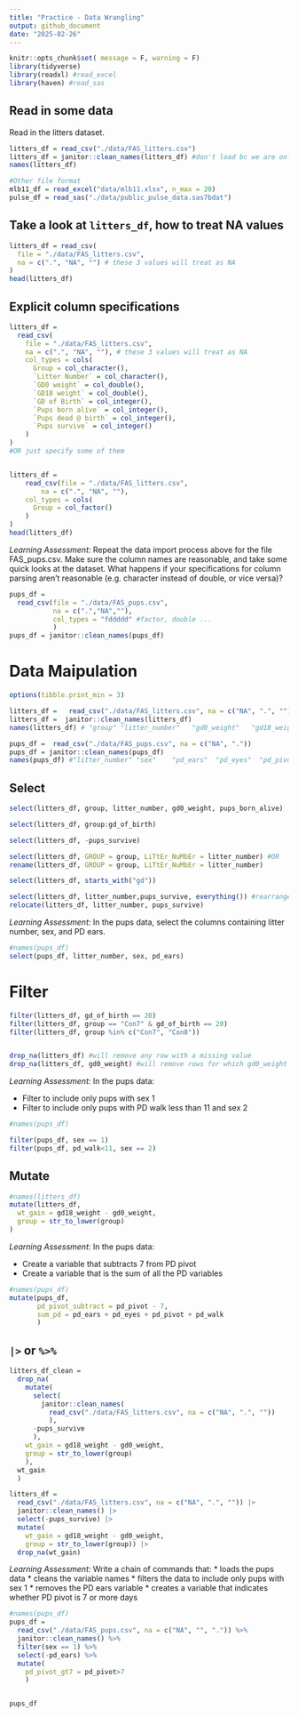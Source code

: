 ```yaml
---
title: "Practice - Data Wrangling"
output: github_document
date: "2025-02-26"
---
```


```r
knitr::opts_chunk$set( message = F, warning = F)
library(tidyverse)
library(readxl) #read_excel
library(haven) #read_sas
```

## Read in some data

Read in the litters dataset.
```r
litters_df = read_csv("./data/FAS_litters.csv")
litters_df = janitor::clean_names(litters_df) #don't load bc we are only using this function
names(litters_df)

#Other file format
mlb11_df = read_excel("data/mlb11.xlsx", n_max = 20)
pulse_df = read_sas("./data/public_pulse_data.sas7bdat")

```

## Take a look at `litters_df`, how to treat NA values
```r
litters_df = read_csv(
  file = "./data/FAS_litters.csv",
  na = c(".", "NA", "") # these 3 values will treat as NA
)
head(litters_df)
```
##  Explicit column specifications
```r
litters_df = 
  read_csv(
    file = "./data/FAS_litters.csv",
    na = c(".", "NA", ""), # these 3 values will treat as NA
    col_types = cols(
      Group = col_character(),
      `Litter Number` = col_character(),
      `GD0 weight` = col_double(),
      `GD18 weight` = col_double(),
      `GD of Birth` = col_integer(),
      `Pups born alive` = col_integer(),
      `Pups dead @ birth` = col_integer(),
      `Pups survive` = col_integer()
    )
)
#OR just specify some of them


litters_df = 
    read_csv(file = "./data/FAS_litters.csv",
        na = c(".", "NA", ""),
    col_types = cols(
      Group = col_factor()
    )
)
head(litters_df)
```
*Learning Assessment:* Repeat the data import process above for the file FAS_pups.csv. Make sure the column names are reasonable, and take some quick looks at the dataset. What happens if your specifications for column parsing aren’t reasonable (e.g. character instead of double, or vice versa)?
```r
pups_df =
  read_csv(file = "./data/FAS_pups.csv",
           na = c(".","NA",""),
           col_types = "fddddd" #factor, double ...
           )
pups_df = janitor::clean_names(pups_df) 

```


# Data Maipulation
```r
options(tibble.print_min = 3)

litters_df =   read_csv("./data/FAS_litters.csv", na = c("NA", ".", ""))
litters_df =  janitor::clean_names(litters_df)
names(litters_df) # "group" "litter_number"   "gd0_weight"   "gd18_weight"   "gd_of_birth"   "pups_born_alive" "pups_dead_birth" "pups_survive" 

pups_df =  read_csv("./data/FAS_pups.csv", na = c("NA", "."))
pups_df = janitor::clean_names(pups_df)
names(pups_df) #"litter_number" "sex"    "pd_ears"  "pd_eyes"  "pd_pivot"  "pd_walk"  
```

## Select
```r
select(litters_df, group, litter_number, gd0_weight, pups_born_alive)

select(litters_df, group:gd_of_birth)

select(litters_df, -pups_survive)

select(litters_df, GROUP = group, LiTtEr_NuMbEr = litter_number) #OR
rename(litters_df, GROUP = group, LiTtEr_NuMbEr = litter_number)

select(litters_df, starts_with("gd"))

select(litters_df, litter_number,pups_survive, everything()) #rearrange
relocate(litters_df, litter_number, pups_survive)

```


*Learning Assessment:* In the pups data, select the columns containing litter number, sex, and PD ears.
```r
#names(pups_df)
select(pups_df, litter_number, sex, pd_ears)
```

# Filter
```r
filter(litters_df, gd_of_birth == 20)
filter(litters_df, group == "Con7" & gd_of_birth == 20)
filter(litters_df, group %in% c("Con7", "Con8"))


drop_na(litters_df) #will remove any row with a missing value
drop_na(litters_df, gd0_weight) #will remove rows for which gd0_weight is missing.
```
*Learning Assessment:* In the pups data:

* Filter to include only pups with sex 1
* Filter to include only pups with PD walk less than 11 and sex 2

```r
#names(pups_df)

filter(pups_df, sex == 1)
filter(pups_df, pd_walk<11, sex == 2)
```

## Mutate
```r
#names(litters_df)
mutate(litters_df,
  wt_gain = gd18_weight - gd0_weight,
  group = str_to_lower(group)
)
```

*Learning Assessment:* In the pups data:

* Create a variable that subtracts 7 from PD pivot
* Create a variable that is the sum of all the PD variables
```r
#names(pups_df)
mutate(pups_df,
       pd_pivot_subtract = pd_pivot - 7,
       sum_pd = pd_ears + pd_eyes + pd_pivot + pd_walk
       )

```

## `|>` or `%>%`
```r
litters_df_clean = 
  drop_na(
    mutate(
      select(
        janitor::clean_names(
          read_csv("./data/FAS_litters.csv", na = c("NA", ".", ""))
          ), 
      -pups_survive
      ),
    wt_gain = gd18_weight - gd0_weight,
    group = str_to_lower(group)
    ),
  wt_gain
  )

litters_df = 
  read_csv("./data/FAS_litters.csv", na = c("NA", ".", "")) |> 
  janitor::clean_names() |> 
  select(-pups_survive) |> 
  mutate(
    wt_gain = gd18_weight - gd0_weight,
    group = str_to_lower(group)) |> 
  drop_na(wt_gain)
```


*Learning Assessment:* Write a chain of commands that:
* loads the pups data
* cleans the variable names
* filters the data to include only pups with sex 1
* removes the PD ears variable
* creates a variable that indicates whether PD pivot is 7 or more days
```r
#names(pups_df)
pups_df =
  read_csv("./data/FAS_pups.csv", na = c("NA", "", ".")) %>%
  janitor::clean_names() %>%
  filter(sex == 1) %>%
  select(-pd_ears) %>%
  mutate(
    pd_pivot_gt7 = pd_pivot>7
    )


pups_df
```



















